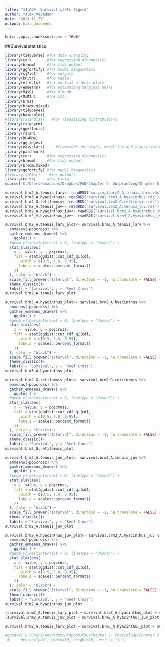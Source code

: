 ---
title: "14_AGF- Survival stats figure"
author: "Alex Macadam"
date: "2023-11-27"
output: html_document
---

```{r setup, include=FALSE}
knitr::opts_chunk$set(echo = TRUE)
```


##Survival statistics
```{r}
library(tidyverse) #for data wrangling
library(car)       #for regression diagnostics
library(broom)     #for tidy output
library(ggfortify) #for model diagnostics
library(sjPlot)    #for outputs
library(knitr)     #for kable
library(effects)   #for partial effects plots
library(emmeans)   #for estimating marginal means
library(MASS)      #for glm.nb
library(MuMIn)     #for AICc
library(brms)
library(broom.mixed)
library(tidybayes)
library(bayesplot)
#library(standist)   #for visualizing distributions
library(rstanarm)
library(ggeffects)
library(rstan)
library(DHARMa)
library(ggridges)
library(easystats)     #framework for stats, modelling and visualisation
library(patchwork)
library(car)       #for regression diagnostics
library(broom)     #for tidy output
library(broom.mixed)
library(ggfortify) #for model diagnostics
#library(sjPlot)    #for outputs
library(knitr)     #for kable
source('C:/Users/amacadam/Dropbox/PhD/Chapter 5- Outplanting/Chapter 5 Scripts/Chapter-5--Outplanting-AGF-corals/helperFunctions.R')
```

```{r}
survival.brm2_A.tenuis_larv<- readRDS("survival.brm2_A.tenuis_larv.rds")
survival.brm3_A.hyacinthus<- readRDS("survival.brm3_A.hyacinthus.rds")
survival.brm2_G.retiformis<- readRDS("survival.brm2_G.retiformis.rds")
survival.brm2_A.tenuis_juv<- readRDS("survival.brm2_A.tenuis_juv.rds")
survival.brm2_A.hyacinthus_juv<- readRDS("survival.brm2_A.hyacinthus_juv.rds")
survival.brm4_A.hyacinthus_juv<- readRDS("survival.brm4_A.hyacinthus_juv.rds")
```

```{r}
survival.brm2_A.tenuis_larv_plot<- survival.brm2_A.tenuis_larv %>%
  emmeans(~popcross) %>%
  gather_emmeans_draws() %>%
    ggplot() +
  #geom_vline(xintercept = 0, linetype = "dashed") +
  stat_slab(aes(
    x = .value, y = popcross,
    fill = stat(ggdist::cut_cdf_qi(cdf,
      .width = c(0.5, 0.8, 0.95),
      labels = scales::percent_format()
    ))
  ), color = "black") +
  scale_fill_brewer("Interval", direction = -1, na.translate = FALSE) +
  theme_classic()+
  labs(x = "Survival", y = "Reef Cross")
survival.brm2_A.tenuis_larv_plot
```

```{r}
survival.brm3_A.hyacinthus_plot<- survival.brm3_A.hyacinthus %>%
  emmeans(~popcross) %>%
  gather_emmeans_draws() %>%
    ggplot() +
  #geom_vline(xintercept = 0, linetype = "dashed") +
  stat_slab(aes(
    x = .value, y = popcross,
    fill = stat(ggdist::cut_cdf_qi(cdf,
      .width = c(0.5, 0.8, 0.95),
      labels = scales::percent_format()
    ))
  ), color = "black") +
  scale_fill_brewer("Interval", direction = -1, na.translate = FALSE) +
  theme_classic()+
  labs(x = "Survival", y = "Reef Cross")
survival.brm3_A.hyacinthus_plot
```

```{r}
survival.brm2_G.retiformis_plot<- survival.brm2_G.retiformis %>%
  emmeans(~popcross) %>%
  gather_emmeans_draws() %>%
    ggplot() +
  #geom_vline(xintercept = 0, linetype = "dashed") +
  stat_slab(aes(
    x = .value, y = popcross,
    fill = stat(ggdist::cut_cdf_qi(cdf,
      .width = c(0.5, 0.8, 0.95),
      labels = scales::percent_format()
    ))
  ), color = "black") +
  scale_fill_brewer("Interval", direction = -1, na.translate = FALSE) +
  theme_classic()+
  labs(x = "Survival", y = "Reef Cross")
survival.brm2_G.retiformis_plot
```

```{r}
survival.brm2_A.tenuis_juv_plot<- survival.brm2_A.tenuis_juv %>%
  emmeans(~popcross) %>%
  gather_emmeans_draws() %>%
    ggplot() +
  #geom_vline(xintercept = 0, linetype = "dashed") +
  stat_slab(aes(
    x = .value, y = popcross,
    fill = stat(ggdist::cut_cdf_qi(cdf,
      .width = c(0.5, 0.8, 0.95),
      labels = scales::percent_format()
    ))
  ), color = "black") +
  scale_fill_brewer("Interval", direction = -1, na.translate = FALSE) +
  theme_classic()+
  labs(x = "Survival", y = "Reef Cross")
survival.brm2_A.tenuis_juv_plot
```

```{r}
survival.brm2_A.hyacinthus_juv_plot<- survival.brm2_A.hyacinthus_juv %>%
  emmeans(~popcross) %>%
  gather_emmeans_draws() %>%
    ggplot() +
  #geom_vline(xintercept = 0, linetype = "dashed") +
  stat_slab(aes(
    x = .value, y = popcross,
    fill = stat(ggdist::cut_cdf_qi(cdf,
      .width = c(0.5, 0.8, 0.95),
      labels = scales::percent_format()
    ))
  ), color = "black") +
  scale_fill_brewer("Interval", direction = -1, na.translate = FALSE) +
  theme_classic()+
  labs(x = "Survival", y = "Reef Cross")
survival.brm2_A.hyacinthus_juv_plot
```

```{r}
(survival.brm2_A.tenuis_larv_plot + survival.brm3_A.hyacinthus_plot + survival.brm2_G.retiformis_plot) /
(survival.brm2_A.tenuis_juv_plot + survival.brm2_A.hyacinthus_juv_plot) + plot_annotation(tag_levels = 'A') + plot_layout(guides = 'collect', ncol = 3)

survival.brm2_A.tenuis_larv_plot + survival.brm3_A.hyacinthus_plot + survival.brm2_G.retiformis_plot + survival.brm2_A.tenuis_juv_plot + survival.brm2_A.hyacinthus_juv_plot + plot_annotation(tag_levels = 'A') + plot_layout(guides = 'collect', nrow = 3)
```

```{r}
#ggsave('C:/Users/amacadam/Dropbox/PhD/Chapter 2- Physiology/Chapter 2 figures/Draft figures/Draft 7/Sup_Fig3_Juv_Final_Phys.pdf', fig4.3,
 #     device="pdf", width=10, height=10, units = "in")
```

